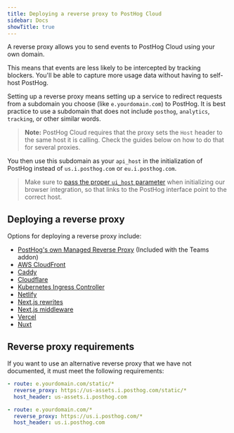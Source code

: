 ```yaml
---
title: Deploying a reverse proxy to PostHog Cloud
sidebar: Docs
showTitle: true
---
```


A reverse proxy allows you to send events to PostHog Cloud using your own domain.

This means that events are less likely to be intercepted by tracking blockers. You'll be able to capture more usage data without having to self-host PostHog.

Setting up a reverse proxy means setting up a service to redirect requests from a subdomain you choose (like `e.yourdomain.com`) to PostHog. It is best practice to use a subdomain that does not include `posthog`, `analytics`, `tracking`, or other similar words. 

> **Note:** PostHog Cloud requires that the proxy sets the `Host` header to the same host it is calling. Check the guides below on how to do that for several proxies.

You then use this subdomain as your `api_host` in the initialization of PostHog instead of `us.i.posthog.com` or `eu.i.posthog.com`.

> Make sure to [pass the proper `ui_host` parameter](/docs/libraries/js#config) when initializing our browser integration, so that links to the PostHog interface point to the correct host.

## Deploying a reverse proxy

Options for deploying a reverse proxy include:

- [PostHog's own Managed Reverse Proxy](/docs/advanced/proxy/managed-reverse-proxy) (Included with the Teams addon)
- [AWS CloudFront](/docs/advanced/proxy/cloudfront)
- [Caddy](/docs/advanced/proxy/caddy)
- [Cloudflare](/docs/advanced/proxy/cloudflare)
- [Kubernetes Ingress Controller](/docs/advanced/proxy/kubernetes-ingress-controller)
- [Netlify](/docs/advanced/proxy/netlify)
- [Next.js rewrites](/docs/advanced/proxy/nextjs)
- [Next.js middleware](/docs/advanced/proxy/nextjs-middleware)
- [Vercel](/docs/advanced/proxy/vercel)
- [Nuxt](/docs/advanced/proxy/nuxt)

## Reverse proxy requirements

If you want to use an alternative reverse proxy that we have not documented, it must meet the following requirements:

```yaml
- route: e.yourdomain.com/static/*
  reverse_proxy: https://us-assets.i.posthog.com/static/*
  host_header: us-assets.i.posthog.com

- route: e.yourdomain.com/*
  reverse_proxy: https://us.i.posthog.com/*
  host_header: us.i.posthog.com
```

